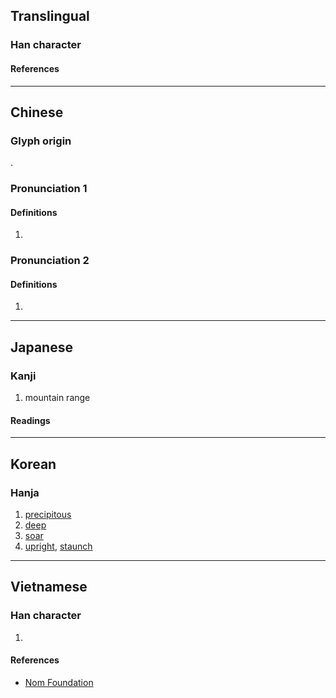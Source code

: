 {{character info/new}}
==Translingual==

===Han character===
{{Han char|rn=46|rad=山|as=12|sn=15|four=29759|canj=UFDQ|ids=⿰山粦}}

====References====
{{Han ref|kx=0319.450|dkj=08477|dj=0620.040|hdz=10799.090|uh=5D99}}

----

==Chinese==
{{zh-forms}}

===Glyph origin===
{{Han etym}}
{{Han compound|山|t1=mountain|粦|c1=s|c2=p|ls=psc}}.

===Pronunciation 1===
{{zh-pron
|m=lín
|c=leon4
|mc=1
|oc=1
|ma=
|cat=a
}}

====Definitions====
{{zh-hanzi}}

# {{zh-only|嶙峋}}
===Pronunciation 2===
{{zh-pron
|m=lǐn
|mc=2
|oc=2
|ma=
|cat=a
}}

====Definitions====
{{zh-hanzi}}

# {{zh-only|嶾嶙}}

----

==Japanese==

===Kanji===
{{ja-kanji|grade=|rs=山12}}

# mountain range

====Readings====
{{ja-readings
|on=りん
|kun=
}}

----

==Korean==

===Hanja===
{{ko-hanja|린}}

# [[precipitous]]
# [[deep]]
# [[soar]]
# [[upright]], [[staunch]]

----

==Vietnamese==

===Han character===
{{vi-readings|rs=山12|reading=lân}}

# {{rfdef|vi|sort=山12}}

====References====
* [http://nomfoundation.org/common/nom_details.php?codepoint=5d99 Nom Foundation]